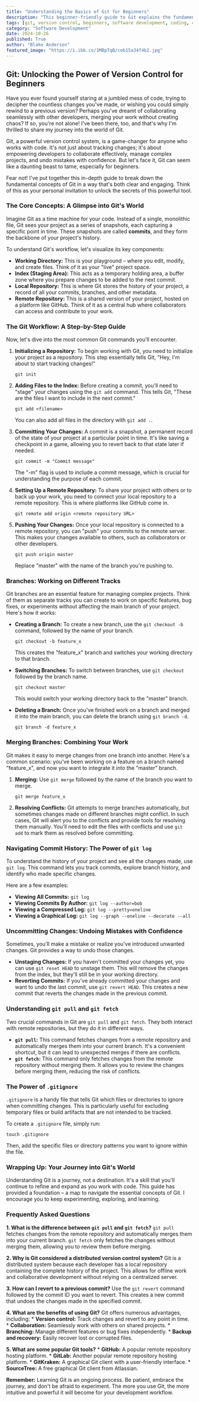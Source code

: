 ```yaml
---
title: "Understanding the Basics of Git for Beginners"
description: "This beginner-friendly guide to Git explains the fundamental concepts of version control, including commits, branches, merging, and common commands. Learn how to track changes, collaborate with others, and manage your code with confidence."
tags: [git, version control, beginners, software development, coding, collaboration, GitHub, GitLab, Git commands, commit, branch, merge, revert, push, pull, fetch, .gitignore]
category: "Software Development"
date: 2024-10-26
published: True
author: "Blake Anderson"
featured_image: "https://i.ibb.co/1MBpTqB/ceb15a34f4b2.jpg"
---
```


##  Git: Unlocking the Power of Version Control for Beginners

Have you ever found yourself staring at a jumbled mess of code, trying to decipher the countless changes you've made, or wishing you could simply rewind to a previous version?  Perhaps you've dreamt of collaborating seamlessly with other developers, merging your work without creating chaos?  If so, you're not alone!  I've been there, too, and that's why I'm thrilled to share my journey into the world of Git.  

Git, a powerful version control system, is a game-changer for anyone who works with code. It's not just about tracking changes; it's about empowering developers to collaborate effectively, manage complex projects, and undo mistakes with confidence. But let's face it, Git can seem like a daunting beast to tame, especially for beginners.  

Fear not!  I've put together this in-depth guide to break down the fundamental concepts of Git in a way that's both clear and engaging.  Think of this as your personal invitation to unlock the secrets of this powerful tool.

### The Core Concepts: A Glimpse into Git's World

Imagine Git as a time machine for your code. Instead of a single, monolithic file, Git sees your project as a series of snapshots, each capturing a specific point in time. These snapshots are called **commits**, and they form the backbone of your project's history. 

To understand Git's workflow, let's visualize its key components:

* **Working Directory:** This is your playground – where you edit, modify, and create files.  Think of it as your "live" project space.
* **Index (Staging Area):** This acts as a temporary holding area, a buffer zone where you prepare changes to be added to the next commit.
* **Local Repository:** This is where Git stores the history of your project, a record of all your commits, branches, and other metadata.
* **Remote Repository:** This is a shared version of your project, hosted on a platform like GitHub.  Think of it as a central hub where collaborators can access and contribute to your work.

###  The Git Workflow:  A Step-by-Step Guide

Now, let's dive into the most common Git commands you'll encounter.

1. **Initializing a Repository:** To begin working with Git, you need to initialize your project as a repository. This step essentially tells Git, "Hey, I'm about to start tracking changes!" 
   ```
   git init
   ```

2. **Adding Files to the Index:** Before creating a commit, you'll need to "stage" your changes using the `git add` command. This tells Git, "These are the files I want to include in the next commit."
    ```
    git add <filename>
    ```
    You can also add all files in the directory with `git add .`.

3. **Committing Your Changes:**  A commit is a snapshot, a permanent record of the state of your project at a particular point in time.  It's like saving a checkpoint in a game, allowing you to revert back to that state later if needed. 
    ```
    git commit -m "Commit message" 
    ```
    The "-m" flag is used to include a commit message, which is crucial for understanding the purpose of each commit.

4. **Setting Up a Remote Repository:**  To share your project with others or to back up your work, you need to connect your local repository to a remote repository. This is where platforms like GitHub come in.
    ```
    git remote add origin <remote repository URL>
    ```

5. **Pushing Your Changes:**  Once your local repository is connected to a remote repository, you can "push" your commits to the remote server. This makes your changes available to others, such as collaborators or other developers.
    ```
    git push origin master
    ```
    Replace "master" with the name of the branch you're pushing to. 

### Branches:  Working on Different Tracks

Git branches are an essential feature for managing complex projects. Think of them as separate tracks you can create to work on specific features, bug fixes, or experiments without affecting the main branch of your project.  Here's how it works:

* **Creating a Branch:** To create a new branch, use the `git checkout -b` command, followed by the name of your branch.  
    ```
    git checkout -b feature_x
    ```
    This creates the "feature_x" branch and switches your working directory to that branch.

* **Switching Branches:**  To switch between branches, use `git checkout` followed by the branch name.
    ```
    git checkout master 
    ```
    This would switch your working directory back to the "master" branch.

* **Deleting a Branch:** Once you've finished work on a branch and merged it into the main branch, you can delete the branch using `git branch -d`.
    ```
    git branch -d feature_x
    ```

### Merging Branches: Combining Your Work

Git makes it easy to merge changes from one branch into another.  Here's a common scenario: you've been working on a feature on a branch named "feature_x", and now you want to integrate it into the "master" branch. 

1. **Merging:**  Use `git merge` followed by the name of the branch you want to merge.  
    ```
    git merge feature_x
    ```

2. **Resolving Conflicts:** Git attempts to merge branches automatically, but sometimes changes made on different branches might conflict. In such cases, Git will alert you to the conflicts and provide tools for resolving them manually. You'll need to edit the files with conflicts and use `git add` to mark them as resolved before committing. 

### Navigating Commit History:  The Power of `git log`

To understand the history of your project and see all the changes made, use `git log`. This command lets you track commits, explore branch history, and identify who made specific changes. 

Here are a few examples:

* **Viewing All Commits:** `git log`
* **Viewing Commits By Author:** `git log --author=bob`
* **Viewing a Compressed Log:** `git log --pretty=oneline`
* **Viewing a Graphical Log:**  `git log --graph --oneline --decorate --all`

### Uncommitting Changes:  Undoing Mistakes with Confidence

Sometimes, you'll make a mistake or realize you've introduced unwanted changes. Git provides a way to undo those changes. 

* **Unstaging Changes:** If you haven't committed your changes yet, you can use `git reset HEAD` to unstage them. This will remove the changes from the index, but they'll still be in your working directory.
* **Reverting Commits:** If you've already committed your changes and want to undo the last commit, use `git revert HEAD`.  This creates a new commit that reverts the changes made in the previous commit.

### Understanding `git pull` and `git fetch`

Two crucial commands in Git are `git pull` and `git fetch`. They both interact with remote repositories, but they do it in different ways.

* **`git pull`:** This command fetches changes from a remote repository and automatically merges them into your current branch. It's a convenient shortcut, but it can lead to unexpected merges if there are conflicts.
* **`git fetch`:** This command only fetches changes from the remote repository without merging them. It allows you to review the changes before merging them, reducing the risk of conflicts.

### The Power of `.gitignore`

`.gitignore` is a handy file that tells Git which files or directories to ignore when committing changes. This is particularly useful for excluding temporary files or build artifacts that are not intended to be tracked.

To create a `.gitignore` file, simply run:
```
touch .gitignore
```
Then, add the specific files or directory patterns you want to ignore within the file.

### Wrapping Up: Your Journey into Git's World

Understanding Git is a journey, not a destination.  It's a skill that you'll continue to refine and expand as you work with code. This guide has provided a foundation – a map to navigate the essential concepts of Git.  I encourage you to keep experimenting, exploring, and learning.

### Frequently Asked Questions

**1. What is the difference between `git pull` and `git fetch`?**
    `git pull` fetches changes from the remote repository and automatically merges them into your current branch.  `git fetch` only fetches the changes without merging them, allowing you to review them before merging. 

**2. Why is Git considered a distributed version control system?**
    Git is a distributed system because each developer has a local repository containing the complete history of the project. This allows for offline work and collaborative development without relying on a centralized server.

**3. How can I revert to a previous commit?**
    Use the `git revert` command followed by the commit ID you want to revert. This creates a new commit that undoes the changes made in the specified commit.

**4. What are the benefits of using Git?**
    Git offers numerous advantages, including:
    * **Version control:** Track changes and revert to any point in time.
    * **Collaboration:** Seamlessly work with others on shared projects.
    * **Branching:**  Manage different features or bug fixes independently.
    * **Backup and recovery:**  Easily recover lost or corrupted files. 

**5. What are some popular Git tools?**
    * **GitHub:** A popular remote repository hosting platform.
    * **GitLab:** Another popular remote repository hosting platform.
    * **GitKraken:** A graphical Git client with a user-friendly interface. 
    * **SourceTree:** A free graphical Git client from Atlassian.

**Remember:** Learning Git is an ongoing process.  Be patient, embrace the journey, and don't be afraid to experiment. The more you use Git, the more intuitive and powerful it will become for your development workflow.